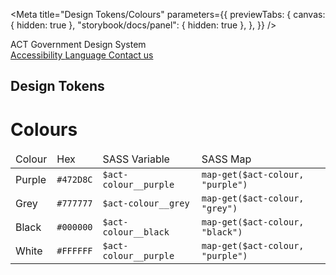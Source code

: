 
<Meta
	title="Design Tokens/Colours"
	parameters={{
		previewTabs: {
			canvas: { hidden: true },
			"storybook/docs/panel": { hidden: true },
		},
	}}
/>

<div class="act-masthead">
	<div class="act-masthead__container">
		<div class="act-masthead__content left">ACT Government Design System</div>
		<div class="act-masthead__content right">
			<div class="act-masthead__nav">
				<a
					class="act-button act-button__inline act-button__inline-white act-button__inline-small"
					href="#"
					target="_self"
					title="Accessibility"
				>
					Accessibility
				</a>
				<a
					class="act-button act-button__inline act-button__inline-white act-button__inline-small"
					href="#"
					target="_self"
					title="Language"
				>
					Language
				</a>
				<a
					class="act-button act-button__inline act-button__inline-white act-button__inline-small"
					href="#"
					target="_self"
					title="Contact us"
				>
					Contact us
				</a>
			</div>
		</div>
	</div>
</div>

<div class="act-flex">
<div class="act-flex__container">
	<div class="act-flex__grid">
		<div class="act-flex__row">
			<div class="act-col act-col-sm-12">
				<div class="act-box">

<h2>Design Tokens</h2>
<h1>Colours</h1>

<ColorPalette>
	<ColorItem
		title="act-colours-primary"
		subtitle="Primary Colours"
		colors={{
			Purple: "#472D8C",
			Grey: "#777777",
			Black: "#000000",
			White: "#FFFFFF",
		}}
	/>
	<ColorItem
		title="act-colours-alerts"
		subtitle="Alert Colours"
		colors={{
			Green: "#098660",
			Red: "#BA2133",
			Yellow: "#F2C94C",
		}}
	/>
	<ColorItem
		title="act-colours-greys"
		subtitle="Greys"
		colors={{
			Grey: "#777777",
			MiddleGrey: "#ADADAD",
			LightGrey: "#F6F6F6",
		}}
	/>
	<ColorItem
		title="act-colours-regions"
		subtitle="Region Colours"
		colors={{
			Belconnen: "#377E7A",
			InnerCity: "#008FC5",
			Gungahlin: "#90A630",
			Tuggeranong: "#C6B30B",
			Wooden: "#F15F50",
		}}
	/>
	<ColorItem
		title="act-colours-districts"
		subtitle="District Colours"
		colors={{
			InnerNorth: "#008FC5",
			InnerSouth: "#004868",
			Wooden: "#F15F50",
			WestonCreek: "#F14C76",
			MolongloValley: "#93171B",
		}}
	/>
	<ColorItem
		title="act-colours-health"
		subtitle="ACT Health Colours"
		colors={{
			DarkBlue: "#2C4EAB",
			LightBlue: "#0076C8",
		}}
	/>
</ColorPalette>

<table>
	<thead>
		<tr>
			<td>Colour</td>
			<td>Hex</td>
			<td>SASS Variable</td>
			<td>SASS Map</td>
		</tr>
	</thead>
	<tbody>
		<tr>
			<td>Purple</td>
			<td>
				<code>#472D8C</code>
			</td>
			<td>
				<code>$act-colour__purple</code>
			</td>
			<td>
				<code>map-get($act-colour, "purple")</code>
			</td>
		</tr>
		<tr>
			<td>Grey</td>
			<td>
				<code>#777777</code>
			</td>
			<td>
				<code>$act-colour__grey</code>
			</td>
			<td>
				<code>map-get($act-colour, "grey")</code>
			</td>
		</tr>
		<tr>
			<td>Black</td>
			<td>
				<code>#000000</code>
			</td>
			<td>
				<code>$act-colour__black</code>
			</td>
			<td>
				<code>map-get($act-colour, "black")</code>
			</td>
		</tr>
		<tr>
			<td>White</td>
			<td>
				<code>#FFFFFF</code>
			</td>
			<td>
				<code>$act-colour__purple</code>
			</td>
			<td>
				<code>map-get($act-colour, "purple")</code>
			</td>
		</tr>
	</tbody>
</table>

</div>
</div>
</div>
</div>
</div>
</div>

